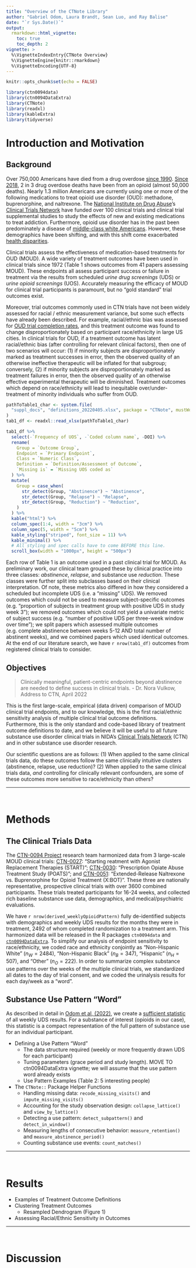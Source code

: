 ```yaml
---
title: "Overview of the CTNote Library"
author: "Gabriel Odom, Laura Brandt, Sean Luo, and Ray Balise"
date: "`r Sys.Date()`"
output:
  rmarkdown::html_vignette:
    toc: true
    toc_depth: 2
vignette: >
  %\VignetteIndexEntry{CTNote Overview}
  %\VignetteEngine{knitr::rmarkdown}
  %\VignetteEncoding{UTF-8}
---
```


```r
knitr::opts_chunk$set(echo = FALSE)
```

```r
library(ctn0094data)
library(ctn0094DataExtra)
library(CTNote)
library(readxl)
library(kableExtra)
library(tidyverse)
```

# Introduction and Motivation

## Background

Over 750,000 Americans have died from a drug overdose [since 1990](https://www.hhs.gov/opioids/about-the-epidemic/opioid-crisis-statistics/index.html). [Since 2018](https://www.pewtrusts.org/en/research-and-analysis/fact-sheets/2020/12/medications-for-opioid-use-disorder-improve-patient-outcomes), 2 in 3 drug overdose deaths have been from an opioid (almost 50,000 deaths). Nearly 1.3 million Americans are currently using one or more of the following medications to treat opioid use disorder (OUD): methadone, buprenorphine, and naltrexone. The [National Institute on Drug Abuse](https://nida.nih.gov/)'s [Clinical Trials Network](https://nida.nih.gov/about-nida/organization/cctn/clinical-trials-network-ctn) have funded over 100 clinical trials and clinical trial supplemental studies to study the effects of new and existing medications to treat addiction. Furthermore, opioid use disorder has in the past been predominately a disease of [middle-class white Americans](http://www.doi.org/10.1007/s11013-016-9496-5). However, these demographics have been shifting, and with this shift come exacerbated [health disparities](https://www.addictioncenter.com/news/2019/10/racial-disparities-opioid-addiction-treatment/). 

Clinical trials assess the effectiveness of medication-based treatments for OUD (MOUD). A wide variety of treatment outcomes have been used in clinical trials since 1972 (Table 1 shows outcomes from 41 papers assessing MOUD). These endpoints all assess participant success or failure in treatment via the results from scheduled *urine drug screenings* (UDS) or *urine opioid screenings* (UOS). Accurately measuring the efficacy of MOUD for clinical trial participants is paramount, but no "gold standard" trial outcomes exist.

Moreover, trial outcomes commonly used in CTN trials have not been widely assessed for racial / ethnic measurement variance, but some such effects have already been described. For example, racial/ethnic bias was assessed for [OUD trial completion rates](https://www.doi.org/10.1016/j.drugalcdep.2018.06.006), and this treatment outcome was found to change disproportionately based on participant race/ethnicity in large US cities. In clinical trials for OUD, if a treatment outcome has latent racial/ethnic bias (after controlling for relevant clinical factors), then one of two scenarios will occur: (1) if minority subjects are disproportionately marked as treatment successes in error, then the observed quality of an otherwise ineffective therapeutic will be inflated for that subgroup; conversely, (2) if minority subjects are disproportionately marked as treatment failures in error, then the observed quality of an otherwise effective experimental therapeutic will be diminished. Treatment outcomes which depend on race/ethnicity will lead to inequitable over/under-treatment of minority individuals who suffer from OUD.

```r
pathToTable1_char <- system.file(
  "suppl_docs", "definitions_20220405.xlsx", package = "CTNote", mustWork = TRUE
)
tab1_df <- readxl::read_xlsx(pathToTable1_char) 
```

```r
tab1_df %>% 
  select(-`Frequency of UOS`, -`Coded column name`, -DOI) %>% 
  rename(
    Group = `Outcome Group`,
    Endpoint = `Primary Endpoint`,
    Class = `Numeric Class`,
    Definition = `Definition/Assessment of Outcome`,
    `Missing is` = `Missing UOS coded as`
  ) %>% 
  mutate(
    Group = case_when(
      str_detect(Group, "Abstinence") ~ "Abstinence",
      str_detect(Group, "Relapse") ~ "Relapse",
      str_detect(Group, "Reduction") ~ "Reduction",
    )
  ) %>% 
  kable("html") %>%
  column_spec(1:4, width = "3cm") %>%
  column_spec(5, width = "5cm") %>%
  kable_styling("striped", font_size = 11) %>%
  kable_minimal() %>% 
  # All styling and spec calls have to come BEFORE this line.
  scroll_box(width = "1000px", height = "500px") 
```

Each row of Table 1 is an outcome used in a past clinical trial for MOUD. As preliminary work, our clinical team grouped these by clinical practice into three classes: *abstinence*, *relapse*, and substance use *reduction*. These classes were further split into subclasses based on their clinical interpretation. Of note, these metrics also differed in how they considered a scheduled but incomplete UDS (i.e. a "missing" UDS). We removed outcomes which could not be used to measure subject-specific outcomes (e.g. "proportion of subjects in treatment group with positive UDS in study week 3"); we removed outcomes which could not yield a univariate metric of subject success (e.g. "number of positive UDS per three-week window over time"); we split papers which assessed multiple outcomes (e.g. complete abstinence between weeks 5-12 AND total number of abstinent weeks), and we combined papers which used identical outcomes. At the end of our literature search, we have `r nrow(tab1_df)` outcomes from registered clinical trials to consider.


## Objectives

> Clinically meaningful, patient-centric endpoints beyond abstinence are needed to define success in clinical trials. - Dr. Nora Vulkow, Address to CTN, April 2022

This is the first large-scale, empirical (data driven) comparison of MOUD clinical trial endpoints, and to our knowledge, this is the first racial/ethnic sensitivity analysis of multiple clinical trial outcome definitions. Furthermore, this is the only standard and code-based library of treatment outcome definitions to date, and we believe it will be useful to all future substance use disorder clinical trials in NIDA's [Clinical Trials Network](https://nida.nih.gov/about-nida/organization/cctn/clinical-trials-network-ctn) (CTN) and in other substance use disorder research.

Our scientific questions are as follows: (1) When applied to the same clinical trials data, do these outcomes follow the same clinically intuitive clusters (abstinence, relapse, use reduction)? (2) When applied to the same clinical trials data, *and* controlling for clinically relevant confounders, are some of these outcomes more sensitive to race/ethnicity than others?


*******************************************************************************
</br>


# Methods


## The Clinical Trials Data
The [CTN-0094 Project](http://ctndisseminationlibrary.org/protocols/ctn0094.htm) research team harmonized data from 3 large-scale MOUD clinical trials: [CTN-0027](http://ctndisseminationlibrary.org/protocols/ctn0027.htm): "Starting reatment with Agonist Replacement Therapies (START)"; [CTN-0030](http://ctndisseminationlibrary.org/protocols/ctn0030.htm): "Prescription Opiate Abuse Treatment Study (POATS)"; and [CTN-0051](http://ctndisseminationlibrary.org/protocols/ctn0051.htm): "Extended-Release Naltrexone vs. Buprenorphine for Opioid Treatment (X:BOT)". These three are nationally representative, prospective clinical trials with over 3600 combined participants. These trials treated participants for 16-24 weeks, and collected rich baseline substance use data, demographics, and medical/psychiatric evaluations. 

We have `r nrow(derived_weeklyOpioidPattern)` fully de-identified subjects with demographics and weekly UDS results for the months they were in treatment, 2492 of whom completed randomization to a treatment arm. This harmonized data will be released in the R packages `ctn0094data` and [`ctn0094DataExtra`](https://github.com/CTN-0094/ctn0094DataExtra). To simplify our analysis of endpoint sensitivity to race/ethnicity, we coded race and ethnicity conjointly as "Non-Hispanic White" ($n_W = 2484$), "Non-Hispanic Black" ($n_B = 347$), "Hispanic" ($n_H = 507$), and "Other" ($n_O = 222$). In order to summarize complex substance use patterns over the weeks of the multiple clinical trials, we standardized all dates to the day of trial consent, and we coded the urinalysis results for each day/week as a "word".


## Substance Use Pattern "Word"
As described in detail in [Odom et al, (2022)](<ctn0094DataExtra Vignette / Publication here>), we create a [sufficient statistic](https://doi.org/10.1098/rsta.1922.0009) of all weekly UDS results. For a substance of interest (opioids in our case), this statistic is a compact representation of the full pattern of substance use for an individual participant.

- Defining a Use Pattern "Word"
    + The data structure required (weekly or more frequently drawn UDS for each participant)
    + Tuning parameters (grace period and study length). MOVE TO ctn0094DataExtra vignette; we will assume that the use pattern word already exists
    + Use Pattern Examples (Table 2: 5 interesting people)
- The `CTNote::` Package Helper Functions
    + Handling missing data: `recode_missing_visits()` and `impute_missing_visits()`
    + Accounting for the study observation design: `collapse_lattice()` and `view_by_lattice()`
    + Detecting a use pattern: `detect_subpattern()` and `detect_in_window()`
    + Measuring lengths of consecutive behavior: `measure_retention()` and `measure_abstinence_period()`
    + Counting substance use events: `count_matches()`


*******************************************************************************
</br>


# Results

- Examples of Treatment Outcome Definitions
- Clustering Treatment Outcomes
    + Resampled Dendrogram (Figure 1)
- Assessing Racial/Ethnic Sensitivity in Outcomes


*******************************************************************************
</br>


# Discussion
